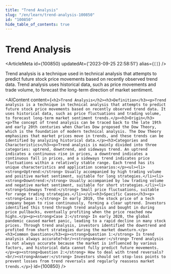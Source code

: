 ```yaml
---
title: "Trend Analysis"
slug: "/en/learn/trend-analysis-100850"
id: "100850"
hide_table_of_contents: true
---
```



# Trend Analysis

<ArticleMeta id={100850} updatedAt={'2023-09-25 22:58:51'} alias={`[]`} />
<div className='border-solid border-b border-t-0 my-4 border-[var(--ifm-color-gray-300)]' />

Trend analysis is a technique used in technical analysis that attempts to predict future stock price movements based on recently observed trend data. Trend analysis uses historical data, such as price movements and trade volume, to forecast the long-term direction of market sentiment.

<AIContent content={`<h2>Trend Analysis</h2><h3>Definition</h3><p>Trend analysis is a technique in technical analysis that attempts to predict future stock price movements based on recently observed trend data. It uses historical data, such as price fluctuations and trading volume, to forecast long-term market sentiment trends.</p><h3>Origin</h3><p>The concept of trend analysis can be traced back to the late 19th and early 20th centuries when Charles Dow proposed the Dow Theory, which is the foundation of modern technical analysis. The Dow Theory emphasizes that market prices move in trends, and these trends can be identified by analyzing historical data.</p><h3>Categories and Characteristics</h3><p>Trend analysis is mainly divided into three categories: uptrend, downtrend, and sideways trend. An uptrend indicates a continuous rise in prices, a downtrend indicates a continuous fall in prices, and a sideways trend indicates price fluctuations within a relatively stable range. Each trend has its unique characteristics and application scenarios:</p><ul><li><strong>Uptrend:</strong> Usually accompanied by high trading volume and positive market sentiment, suitable for long strategies.</li><li><strong>Downtrend:</strong> Usually accompanied by low trading volume and negative market sentiment, suitable for short strategies.</li><li><strong>Sideways Trend:</strong> Small price fluctuations, suitable for range trading strategies.</li></ul><h3>Specific Cases</h3><p><strong>Case 1:</strong> In early 2019, the stock price of a tech company began to rise continuously, forming a clear uptrend. Investors identified this trend through trend analysis and bought in during price pullbacks, eventually profiting when the price reached new highs.</p><p><strong>Case 2:</strong> In early 2020, the global pandemic caused market panic, leading to a rapid decline in many stock prices. Through trend analysis, investors identified the downtrend and profited from short strategies during the market downturn.</p><h3>Common Questions</h3><p><strong>Question 1:</strong> Is trend analysis always accurate?<br/><strong>Answer:</strong> Trend analysis is not always accurate because the market is influenced by various factors, and historical data cannot fully predict future movements.</p><p><strong>Question 2:</strong> How to deal with trend reversals?<br/><strong>Answer:</strong> Investors should set stop-loss points to prevent losses from trend reversals and regularly reassess market trends.</p>`} id={100850} />
